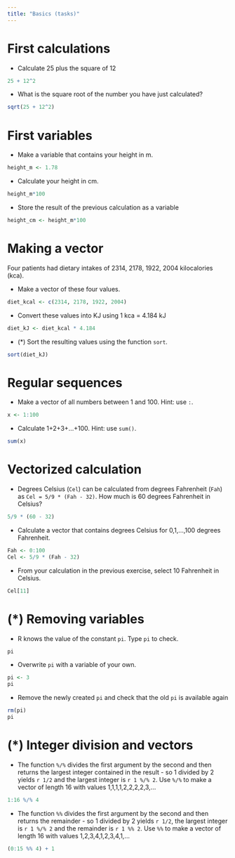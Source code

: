 ```yaml
---
title: "Basics (tasks)"
---
```


# First calculations {#firstCalculations}

- Calculate 25 plus the square of 12

```r
25 + 12^2
```

- What is the square root of the number you have just calculated?

```r
sqrt(25 + 12^2)
```



# First variables {#firstVariables}

- Make a variable that contains your height in m.

```r
height_m <- 1.78
```

- Calculate your height in cm.

```r
height_m*100
```

- Store the result of the previous calculation as a variable

```r
height_cm <- height_m*100
```


# Making a vector {#exercisesBasics}

Four patients had dietary intakes of 2314, 2178, 1922, 2004 kilocalories (kca).

- Make a vector of these four values.

```r
diet_kcal <- c(2314, 2178, 1922, 2004)
```

- Convert these values into  KJ using 1 kca = 4.184 kJ

```r
diet_kJ <- diet_kcal * 4.184
```

- (*) Sort the resulting values using the function `sort`.

```r
sort(diet_kJ)
```


# Regular sequences

-	Make a vector of all numbers between 1 and 100. Hint: use `:`.

```r
x <- 1:100
```

- Calculate 1+2+3+...+100. Hint: use `sum()`.

```r
sum(x)
```


# Vectorized calculation

- Degrees Celsius (`Cel`) can be calculated from degrees Fahrenheit (`Fah`) as `Cel = 5/9 * (Fah - 32)`. How much is 60 degrees Fahrenheit in Celsius?

```r
5/9 * (60 - 32)
```

-	Calculate a vector that contains degrees Celsius for 0,1,...,100 degrees Fahrenheit.

```r
Fah <- 0:100
Cel <- 5/9 * (Fah - 32)
```

- From your calculation in the previous exercise, select 10 Fahrenheit in Celsius.

```r
Cel[11]
```


# (*) Removing variables

- R knows the value of the constant `pi`. Type `pi` to check.

```r
pi
```

- Overwrite `pi` with a variable of your own.

```r
pi <- 3
pi
```

- Remove the newly created `pi` and check that the old `pi` is available again 

```r
rm(pi)
pi
```


# (*) Integer division and vectors

- The function `%/%` divides the first argument by the second and then returns the largest integer contained in the result - so 1 divided by 2 yields `r 1/2` and the largest integer is `r 1 %/% 2`. Use `%/%` to make a vector of length 16 with values 1,1,1,1,2,2,2,2,3,...

```r
1:16 %/% 4
```

- The function `%%` divides the first argument by the second and then returns the remainder - so 1 divided by 2 yields `r 1/2`, the largest integer is `r 1 %/% 2` and the remainder is `r 1 %% 2`. Use `%%` to make a vector of length 16 with values 1,2,3,4,1,2,3,4,1,...


```r

(0:15 %% 4) + 1

```




